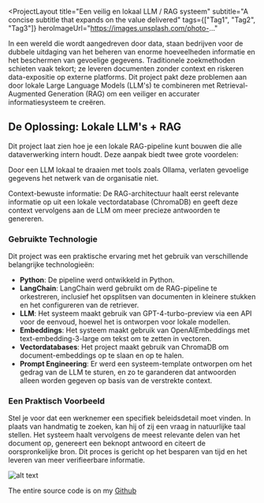 <ProjectLayout
  title="Een veilig en lokaal LLM / RAG systeem"
  subtitle="A concise subtitle that expands on the value delivered"
  tags={["Tag1", "Tag2", "Tag3"]}
  heroImageUrl="https://images.unsplash.com/photo-..."
>

In een wereld die wordt aangedreven door data, staan bedrijven voor de dubbele uitdaging van het beheren van enorme hoeveelheden informatie en het beschermen van gevoelige gegevens. 
Traditionele zoekmethoden schieten vaak tekort; ze leveren documenten zonder context en riskeren data-expositie op externe platforms. 
Dit project pakt deze problemen aan door lokale Large Language Models (LLM's) te combineren met Retrieval-Augmented Generation (RAG) om een veiliger en accurater informatiesysteem te creëren.

## De Oplossing: Lokale LLM's + RAG
Dit project laat zien hoe je een lokale RAG-pipeline kunt bouwen die alle dataverwerking intern houdt. Deze aanpak biedt twee grote voordelen:

<Callout type="success" title="Gegevensbeveiliging:">
Door een LLM lokaal te draaien met tools zoals Ollama, verlaten gevoelige gegevens het netwerk van de organisatie niet.
</Callout>

Context-bewuste informatie: De RAG-architectuur haalt eerst relevante informatie op uit een lokale vectordatabase (ChromaDB) en geeft deze context vervolgens aan de LLM om meer precieze antwoorden te genereren.

### Gebruikte Technologie
Dit project was een praktische ervaring met het gebruik van verschillende belangrijke technologieën:

- **Python**: De pipeline werd ontwikkeld in Python.
- **LangChain**: LangChain werd gebruikt om de RAG-pipeline te orkestreren, inclusief het opsplitsen van documenten in kleinere stukken en het configureren van de retriever.
- **LLM**: Het systeem maakt gebruik van GPT-4-turbo-preview via een API voor de eenvoud, hoewel het is ontworpen voor lokale modellen.
- **Embeddings**: Het systeem maakt gebruik van OpenAIEmbeddings met text-embedding-3-large om tekst om te zetten in vectoren.
- **Vectordatabases**: Het project maakt gebruik van ChromaDB om document-embeddings op te slaan en op te halen.
- **Prompt Engineering**: Er werd een systeem-template ontworpen om het gedrag van de LLM te sturen, en zo te garanderen dat antwoorden alleen worden gegeven op basis van de verstrekte context.

### Een Praktisch Voorbeeld
Stel je voor dat een werknemer een specifiek beleidsdetail moet vinden. In plaats van handmatig te zoeken, kan hij of zij een vraag in natuurlijke taal stellen. 
Het systeem haalt vervolgens de meest relevante delen van het document op, genereert een beknopt antwoord en citeert de oorspronkelijke bron. 
Dit proces is gericht op het besparen van tijd en het leveren van meer verifieerbare informatie.

![alt text](/images/query-processing.png "Query Processing")

<Callout type="info" title="Source Code">
The entire source code is on my <a href="https://github.com/TAMustafa/LangchainRAG_Streamlit/tree/main" target="_blank">Github</a>
</Callout>

</ProjectLayout>
